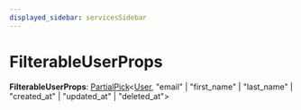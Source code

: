 ```yaml
---
displayed_sidebar: servicesSidebar
---
```



# FilterableUserProps

 **FilterableUserProps**: [PartialPick](services.PartialPick.mdx)&#60;[User](../classes/services.User.mdx), "email" \| "first_name" \| "last_name" \| "created_at" \| "updated_at" \| "deleted_at"&#62;
